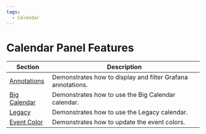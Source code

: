 ```yaml
---
tags:
  - Calendar
---
```


# Calendar Panel Features

| Section                       | Description                                                 |
| ----------------------------- | ----------------------------------------------------------- |
| [Annotations](../annotations) | Demonstrates how to display and filter Grafana annotations. |
| [Big Calendar](../big)        | Demonstrates how to use the Big Calendar calendar.          |
| [Legacy](../legacy)           | Demonstrates how to use the Legacy calendar.                |
| [Event Color](../color)       | Demonstrates how to update the event colors.                |
